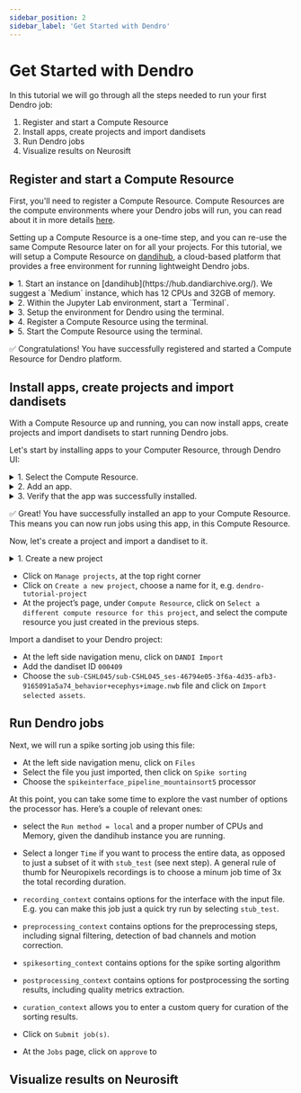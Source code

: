 ```yaml
---
sidebar_position: 2
sidebar_label: 'Get Started with Dendro'
---
```


# Get Started with Dendro

In this tutorial we will go through all the steps needed to run your first Dendro job:

1. Register and start a Compute Resource
2. Install apps, create projects and import dandisets
3. Run Dendro jobs
4. Visualize results on Neurosift


## Register and start a Compute Resource
First, you'll need to register a Compute Resource. Compute Resources are the compute environments where your Dendro jobs will run, you can read about it in more details [here](/docs/category/compute-resource).

Setting up a Compute Resource is a one-time step, and you can re-use the same Compute Resource later on for all your projects.
For this tutorial, we will setup a Compute Resource on [dandihub](https://hub.dandiarchive.org/), a cloud-based platform that provides a free environment for running lightweight Dendro jobs.

<details>
<summary>1. Start an instance on [dandihub](https://hub.dandiarchive.org/). We suggest a `Medium` instance, which has 12 CPUs and 32GB of memory.</summary>

![Start a dandihub instance](/img/tutorial_dandi/1_1_start_instance.png)

</details>

<details>
<summary>2. Within the Jupyter Lab environment, start a `Terminal`.</summary>

![Start a dandihub instance](/img/tutorial_dandi/1_2_start_terminal.png)

</details>

<details>
<summary>3. Setup the environment for Dendro using the terminal.</summary>

Create a new directory and navigate to it:
```bash
mkdir dendro && cd dendro
```

Install Dendro:
```bash
pip install dendro[compute_resource]
```

Set the environment variable `CONTAINER_METHOD` to `apptainer`:
```bash
export CONTAINER_METHOD=apptainer
```

</details>

<details>
<summary>4. Register a Compute Resource using the terminal.</summary>

```bash
dendro register-compute-resource
```

Click on the link provided, which will redirect you to the Dendro UI in a new browser tab.
Choose a name for the compute resource, e.g. `tutorial-cr`, and click on `Register`.

</details>

<details>
<summary>5. Start the Compute Resource using the terminal.</summary>

You can now start the Compute Resource using the terminal.
```bash
dendro start-compute-resource
```

You sould see the message `Compute resource is running`.

Obs.: You can stop the Compute Resource with `CTRL+C`.

</details>

✅ Congratulations! You have successfully registered and started a Compute Resource for Dendro platform.


## Install apps, create projects and import dandisets

With a Compute Resource up and running, you can now install apps, create projects and import dandisets to start running Dendro jobs.

Let's start by installing apps to your Computer Resource, through Dendro UI:

<details>
<summary>1. Select the Compute Resource.</summary>

Click on `Configure compute resources`, at the top right corner.

![Configure compute resources](/img/tutorial_dandi/2_1_configure_compute_resources.png)

Then choose the Compute Resource you just created.

![Choose compute resource](/img/tutorial_dandi/2_2_choose_compute_resource.png)

</details>

<details>
<summary>2. Add an app.</summary>

Under `Apps` section, click on `Add app`. You will be prompted to enter the app's name and the URL pointing to the spec file.

For this tutorial, we will use the `si_mountainsort5` app, which has its spec URI at `https://github.com/catalystneuro/si-dendro-apps/blob/main/si_mountainsort5/spec.json`.

![Add app](/img/tutorial_dandi/2_3_add_app.png)

</details>

<details>
<summary>3. Verify that the app was successfully installed.</summary>

Looking back at the dandihub terminal, you should see a success message indicating that the app was successfully installed, similar to the following:

```bash
Loading app https://github.com/catalystneuro/si-dendro-apps/blob/main/si_mountainsort5/spec.json
URL: https://raw.githubusercontent.com/catalystneuro/si-dendro-apps/main/si_mountainsort5/spec.json?cachebust=xxxxxxxxxxxxxxxxxxxxxxxxx
  processors: spikeinterface_pipeline_mountainsort5
```

</details>

✅ Great! You have successfully installed an app to your Compute Resource. This means you can now run jobs using this app, in this Compute Resource.

Now, let's create a project and import a dandiset to it.

<details>
<summary>1. Create a new project </summary>

</details>

- Click on `Manage projects`, at the top right corner
- Click on `Create a new project`, choose a name for it, e.g. `dendro-tutorial-project`
- At the project’s page, under `Compute Resource`, click on `Select a different compute resource for this project`, and select the compute resource you just created in the previous steps.

Import a dandiset to your Dendro project:
- At the left side navigation menu, click on `DANDI Import`
- Add the dandiset ID `000409`
- Choose the `sub-CSHL045/sub-CSHL045_ses-46794e05-3f6a-4d35-afb3-9165091a5a74_behavior+ecephys+image.nwb` file and click on `Import selected assets`.

## Run Dendro jobs
Next, we will run a spike sorting job using this file:
- At the left side navigation menu, click on `Files`
- Select the file you just imported, then click on `Spike sorting`
- Choose the `spikeinterface_pipeline_mountainsort5` processor

At this point, you can take some time to explore the vast number of options the processor has. Here’s a couple of relevant ones:
- select the `Run method = local` and a proper number of CPUs and Memory, given the dandihub instance you are running.
- Select a longer `Time` if you want to process the entire data, as opposed to just a subset of it with `stub_test` (see next step). A general rule of thumb for Neuropixels recordings is to choose a minum job time of 3x the total recording duration.
- `recording_context` contains options for the interface with the input file. E.g. you can make this job just a quick try run by selecting `stub_test`.
- `preprocessing_context` contains options for the preprocessing steps, including signal filtering, detection of bad channels and motion correction.
- `spikesorting_context` contains options for the spike sorting algorithm
- `postprocessing_context` contains options for postprocessing the sorting results, including quality metrics extraction.
- `curation_context` allows you to enter a custom query for curation of the sorting results.

- Click on `Submit job(s)`.
- At the `Jobs` page, click on `approve` to



## Visualize results on Neurosift